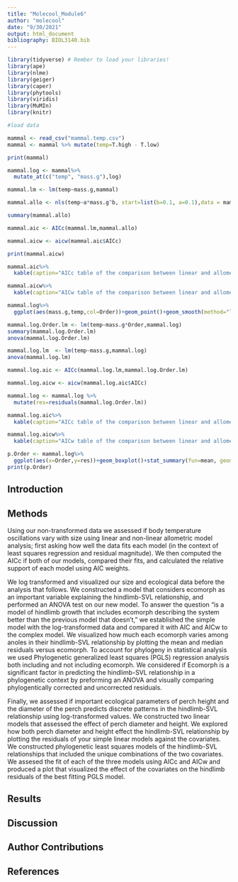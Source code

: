 ```yaml
---
title: "Molecool_Module6"
author: "molecool"
date: "9/30/2021"
output: html_document
bibliography: BIOL3140.bib
---
```


```r
library(tidyverse) # Rember to load your libraries!
library(ape)
library(nlme)
library(geiger)
library(caper)
library(phytools)
library(viridis)
library(MuMIn)
library(knitr)

#load data
```

```r
mammal <- read_csv("mammal.temp.csv")
mammal <- mammal %>% mutate(temp=T.high - T.low)

print(mammal)

mammal.log <- mammal%>%
  mutate_at(c("temp", "mass.g"),log)

mammal.lm <- lm(temp~mass.g,mammal)

mammal.allo <- nls(temp~a*mass.g^b, start=list(b=0.1, a=0.1),data = mammal)

summary(mammal.allo)

mammal.aic <- AICc(mammal.lm,mammal.allo)

mammal.aicw <- aicw(mammal.aic$AICc)

print(mammal.aicw)
```

```r
mammal.aic%>%
  kable(caption="AICc table of the comparison between linear and allometric models of the relationship between mass and change in temperature")

mammal.aicw%>%
  kable(caption="AICw table of the comparison between linear and allometric models of the relationship between mass and change in temperature")
```


```r
mammal.log%>%
  ggplot(aes(mass.g,temp,col=Order))+geom_point()+geom_smooth(method="lm")
```

```r
mammal.log.Order.lm <- lm(temp~mass.g*Order,mammal.log)
summary(mammal.log.Order.lm)
anova(mammal.log.Order.lm)

mammal.log.lm  <- lm(temp~mass.g,mammal.log)
anova(mammal.log.lm)

mammal.log.aic <- AICc(mammal.log.lm,mammal.log.Order.lm)

mammal.log.aicw <- aicw(mammal.log.aic$AICc)

mammal.log <- mammal.log %>%
  mutate(res=residuals(mammal.log.Order.lm))
```

```r
mammal.log.aic%>%
  kable(caption="AICc table of the comparison between linear and allometric models of the relationship between mass and change in temperature recognizing order as a factor")

mammal.log.aicw%>%
  kable(caption="AICw table of the comparison between linear and allometric models of the relationship between mass and change in temperature recognizing order as a factor")
```

```r
p.Order <- mammal.log%>%
  ggplot(aes(x=Order,y=res))+geom_boxplot()+stat_summary(fun=mean, geom="point", size=2)
print(p.Order)
```


## Introduction


 
## Methods 
Using our non-transformed data we assessed if body temperature oscillations vary with size using linear and non-linear allometric model analysis; first asking how well the data fits each model (in the context of least squares regression and residual magnitude).  We then computed the AICc if both of our models, compared their fits, and calculated the relative support of each model using AIC weights.


We log transformed and visualized our size and ecological data before the analysis that follows. We constructed a model that considers ecomorph as an important variable explaining the hindlimb-SVL relationship, and performed an ANOVA test on our new model. To answer the question "is a model of hindlimb growth that includes ecomorph describing the system better than the previous model that doesn't," we established the simple model with the log-transformed data and compared it with AIC and AICw to the complex model. We visualized how much each ecomorph varies among anoles in their hindlimb-SVL relationship by plotting the mean and median residuals versus ecomorph. To account for phylogeny in statistical analysis we used Phylogenetic generalized least squares (PGLS) regression analysis both including and not including ecomorph. We considered if  Ecomorph is a significant factor in predicting the hindlimb-SVL relationship in a phylogenetic context by preforming an ANOVA and visually comparing phylogentically corrected and uncorrected residuals. 

Finally, we assessed if important ecological parameters of perch height and the diameter of the perch predicts discrete patterns in the hindlimb-SVL relationship using log-transformed values. We constructed two linear models that assessed the effect of perch diameter and height. We explored how both perch diameter and  height effect the hindlimb-SVL relationship by plotting the residuals of your simple linear models against the covariates. We constructed phylogenetic least squares models of the hindlimb-SVL relationships that included the unique combinations of the two covariates. We assesed the fit of each of the three models using AICc and AICw and produced a plot that visualized the effect of the covariates on the hindlimb residuals of the best fitting PGLS model. 

## Results


## Discussion


## Author Contributions


## References 

